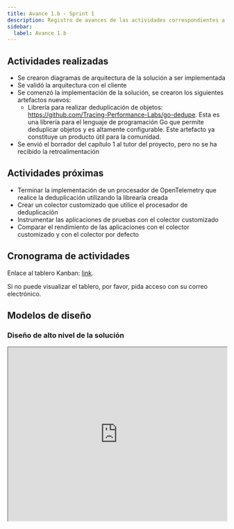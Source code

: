 ```yaml
---
title: Avance 1.b - Sprint 1
description: Registro de avances de las actividades correspondientes a la Materia Integradora de ESPOL - PAO I 2025
sidebar:
  label: Avance 1.b
---
```


## Actividades realizadas

- Se crearon diagramas de arquitectura de la solución a ser implementada
- Se validó la arquitectura con el cliente
- Se comenzó la implementación de la solución, se crearon los siguientes artefactos nuevos:
  - Librería para realizar deduplicación de objetos:
    https://github.com/Tracing-Performance-Labs/go-dedupe. Esta es una librería
    para el lenguaje de programación Go que permite deduplicar objetos y es
    altamente configurable. Este artefacto ya constituye un producto útil para
    la comunidad.
- Se envió el borrador del capítulo 1 al tutor del proyecto, pero no se ha recibido la retroalimentación

## Actividades próximas

- Terminar la implementación de un procesador de OpenTelemetry que realice la deduplicación utilizando la librearía creada
- Crear un colector customizado que utilice el procesador de deduplicación
- Instrumentar las aplicaciones de pruebas con el colector customizado
- Comparar el rendimiento de las aplicaciones con el colector customizado y con el colector por defecto

## Cronograma de actividades


Enlace al tablero Kanban: [link](https://espoldist.atlassian.net/jira/software/projects/SCRUM/boards/1).

<Aside type="tip">

Si no puede visualizar el tablero, por favor, pida acceso con su correo electrónico.

</Aside>

## Modelos de diseño

### Diseño de alto nivel de la solución

<iframe
  src="https://drive.google.com/file/d/1RkZILxd3ZjQnMa1qX6lq3lbplhL0fVOL/preview"
  width="100%"
  style="height: 400px;"
  allowfullscreen
  loading="lazy"
  title="Modelo de diseño"
></iframe>
